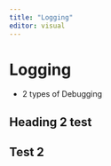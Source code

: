 ```yaml
---
title: "Logging"
editor: visual
---
```


# Logging

* 2 types of Debugging 

## Heading 2 test

Test 2
---
